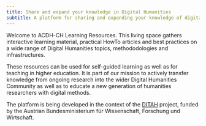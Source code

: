 ```yaml
---
title: Share and expand your knowledge in Digital Humanities
subtitle: A platform for sharing and expanding your knowledge of digital research tools and methods
---
```


Welcome to ACDH-CH Learning Resources. This living space gathers interactive learning material,
practical HowTo articles and best practices on a wide range of Digital Humanities topics,
methododologies and infrastructures.

These resources can be used for self-guided learning as well as for teaching in higher education. It
is part of our mission to actively transfer knowledge from ongoing research into the wider Digital
Humanities Community as well as to educate a new generation of humanities researchers with digital
methods.

The platform is being developed in the context of the [DITAH](https://www.ditah.at/) project, funded
by the Austrian Bundesministerium für Wissenschaft, Forschung und Wirtschaft.
